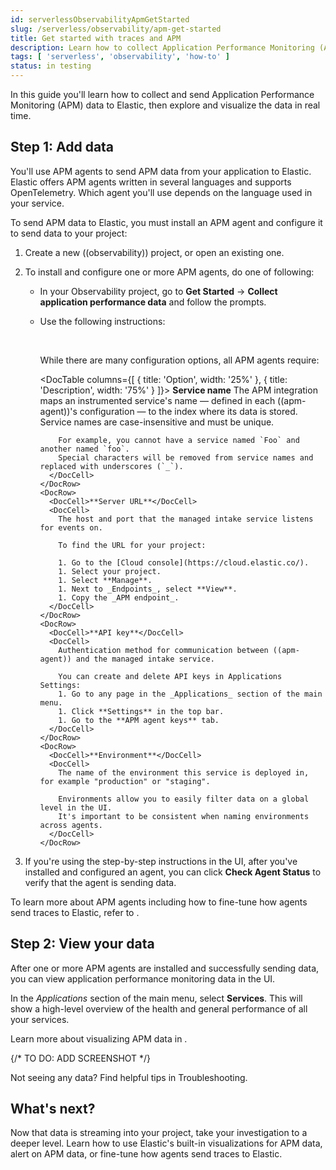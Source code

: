 ```yaml
---
id: serverlessObservabilityApmGetStarted
slug: /serverless/observability/apm-get-started
title: Get started with traces and APM
description: Learn how to collect Application Performance Monitoring (APM) data and visualize it in real time. 
tags: [ 'serverless', 'observability', 'how-to' ]
status: in testing
---
```


<div id="ingest-traces"></div>


<DocBadge template="technical preview" />
In this guide you'll learn how to collect and send Application Performance Monitoring (APM) data
to Elastic, then explore and visualize the data in real time.

<div id="add-apm-integration-agents"></div>

## Step 1: Add data

You'll use APM agents to send APM data from your application to Elastic. Elastic offers APM agents
written in several languages and supports OpenTelemetry. Which agent you'll use depends on the language used in your service.

To send APM data to Elastic, you must install an APM agent and configure it to send data to
your project:

1. <DocLink id="serverlessObservabilityCreateAnObservabilityProject">Create a new ((observability)) project</DocLink>, or open an existing one.
1. To install and configure one or more APM agents, do one of following:
    * In your Observability project, go to **Get Started** -> **Collect application performance data** and follow the prompts.
    * Use the following instructions:

        <DocTabs hasBorder>
          <DocTab name="Java"><Java /></DocTab>
          <DocTab name="Node.js"><Node /></DocTab>
          <DocTab name="Python"><Python /></DocTab>
          <DocTab name="Ruby"><Ruby /></DocTab>
          <DocTab name="Go"><Go /></DocTab>
          <DocTab name=".NET"><Net /></DocTab>
          <DocTab name="PHP"><Php /></DocTab>
          <DocTab name="OpenTelemetry"><OpenTelemetry /></DocTab>
        </DocTabs>

        <br />

        While there are many configuration options, all APM agents require:

        <DocTable columns={[
          { title: 'Option', width: '25%' },
          { title: 'Description', width: '75%' }
        ]}>
          <DocRow>
            <DocCell>**Service name**</DocCell>
            <DocCell>
              The APM integration maps an instrumented service's name &mdash; defined in
              each ((apm-agent))'s configuration &mdash; to the index where its data is stored.
              Service names are case-insensitive and must be unique.
              
              For example, you cannot have a service named `Foo` and another named `foo`.
              Special characters will be removed from service names and replaced with underscores (`_`).
            </DocCell>
          </DocRow>
          <DocRow>
            <DocCell>**Server URL**</DocCell>
            <DocCell>
              The host and port that the managed intake service listens for events on.

              To find the URL for your project:
              
              1. Go to the [Cloud console](https://cloud.elastic.co/).
              1. Select your project.
              1. Select **Manage**.
              1. Next to _Endpoints_, select **View**.
              1. Copy the _APM endpoint_.
            </DocCell>
          </DocRow>
          <DocRow>
            <DocCell>**API key**</DocCell>
            <DocCell>
              Authentication method for communication between ((apm-agent)) and the managed intake service.
              
              You can create and delete API keys in Applications Settings:
              1. Go to any page in the _Applications_ section of the main menu.
              1. Click **Settings** in the top bar.
              1. Go to the **APM agent keys** tab.
            </DocCell>
          </DocRow>
          <DocRow>
            <DocCell>**Environment**</DocCell>
            <DocCell>
              The name of the environment this service is deployed in, for example "production" or "staging".

              Environments allow you to easily filter data on a global level in the UI.
              It's important to be consistent when naming environments across agents.
            </DocCell>
          </DocRow>
        </DocTable>

1. If you're using the step-by-step instructions in the UI, after you've installed and configured an agent,
you can click **Check Agent Status** to verify that the agent is sending data.

To learn more about APM agents including how to fine-tune how agents send traces to Elastic,
refer to <DocLink id="serverlessObservabilityApmSendTracesToElastic" />.

<div id="view-apm-integration-data"></div>

## Step 2: View your data

After one or more APM agents are installed and successfully sending data, you can view
application performance monitoring data in the UI.

In the _Applications_ section of the main menu, select **Services**.
This will show a high-level overview of the health and general performance of all your services.

Learn more about visualizing APM data in <DocLink id="serverlessObservabilityApmViewAndAnalyzeTraces" />.

{/* TO DO: ADD SCREENSHOT */}

<DocCallOut title="Tip">
Not seeing any data? Find helpful tips in <DocLink id="serverlessObservabilityApmTroubleshooting">Troubleshooting</DocLink>.
</DocCallOut>

## What's next?

Now that data is streaming into your project, take your investigation to a
deeper level. Learn how to use <DocLink id="serverlessObservabilityApmViewAndAnalyzeTraces">Elastic's built-in visualizations for APM data</DocLink>,
<DocLink id="serverlessObservabilityAlerting">alert on APM data</DocLink>,
or <DocLink id="serverlessObservabilityApmSendTracesToElastic">fine-tune how agents send traces to Elastic</DocLink>.

